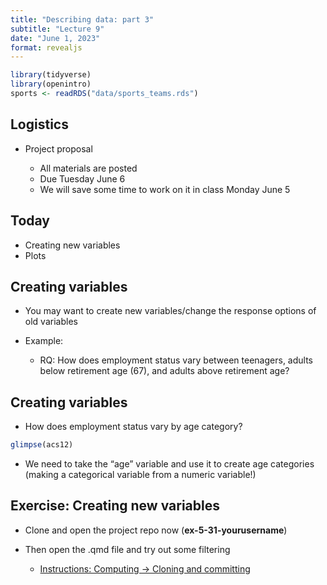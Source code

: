```yaml
---
title: "Describing data: part 3"
subtitle: "Lecture 9"
date: "June 1, 2023"
format: revealjs
---
```


```r
library(tidyverse)
library(openintro)
sports <- readRDS("data/sports_teams.rds")
```

## Logistics {.smaller}

-   Project proposal

    -   All materials are posted
    -   Due Tuesday June 6
    -   We will save some time to work on it in class Monday June 5

## Today

-   Creating new variables
-   Plots

## Creating variables

::: incremental
-   You may want to create new variables/change the response options of old variables

-   Example:

    -   RQ: How does employment status vary between teenagers, adults below retirement age (67), and adults above retirement age?
:::

## Creating variables {.smaller}

-   How does employment status vary by age category?

```r
glimpse(acs12)
```

::: incremental
-   We need to take the "age" variable and use it to create age categories (making a categorical variable from a numeric variable!)
:::

## Exercise: Creating new variables

-   Clone and open the project repo now (**ex-5-31-yourusername**)
-   Then open the .qmd file and try out some filtering

    -   [Instructions: Computing -\> Cloning and committing](https://soc333-sum23.github.io/computing-clonerepo.html)

